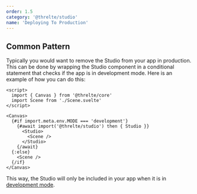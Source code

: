 ```yaml
---
order: 1.5
category: '@threlte/studio'
name: 'Deploying To Production'
---
```


## Common Pattern

Typically you would want to remove the Studio from your app in production. This
can be done by wrapping the Studio component in a conditional statement that
checks if the app is in development mode. Here is an example of how you can do
this:

```svelte title=App.svelte
<script>
  import { Canvas } from '@threlte/core'
  import Scene from './Scene.svelte'
</script>

<Canvas>
  {#if import.meta.env.MODE === 'development'}
    {#await import('@threlte/studio') then { Studio }}
      <Studio>
        <Scene />
      </Studio>
    {/await}
  {:else}
    <Scene />
  {/if}
</Canvas>
```

This way, the Studio will only be included in your app when it is in
[development mode](https://vitejs.dev/guide/env-and-mode.html#modes).

